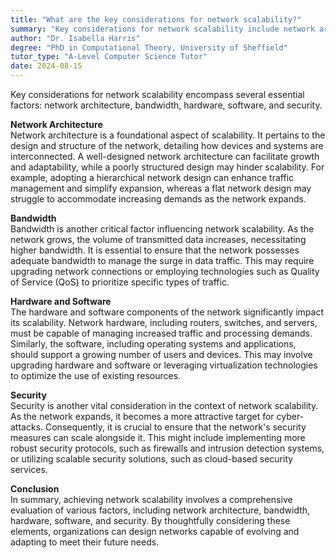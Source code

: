 ```yaml
---
title: "What are the key considerations for network scalability?"
summary: "Key considerations for network scalability include network architecture, bandwidth, hardware, software, and security."
author: "Dr. Isabella Harris"
degree: "PhD in Computational Theory, University of Sheffield"
tutor_type: "A-Level Computer Science Tutor"
date: 2024-08-15
---
```


Key considerations for network scalability encompass several essential factors: network architecture, bandwidth, hardware, software, and security.

**Network Architecture**  
Network architecture is a foundational aspect of scalability. It pertains to the design and structure of the network, detailing how devices and systems are interconnected. A well-designed network architecture can facilitate growth and adaptability, while a poorly structured design may hinder scalability. For example, adopting a hierarchical network design can enhance traffic management and simplify expansion, whereas a flat network design may struggle to accommodate increasing demands as the network expands.

**Bandwidth**  
Bandwidth is another critical factor influencing network scalability. As the network grows, the volume of transmitted data increases, necessitating higher bandwidth. It is essential to ensure that the network possesses adequate bandwidth to manage the surge in data traffic. This may require upgrading network connections or employing technologies such as Quality of Service (QoS) to prioritize specific types of traffic.

**Hardware and Software**  
The hardware and software components of the network significantly impact its scalability. Network hardware, including routers, switches, and servers, must be capable of managing increased traffic and processing demands. Similarly, the software, including operating systems and applications, should support a growing number of users and devices. This may involve upgrading hardware and software or leveraging virtualization technologies to optimize the use of existing resources.

**Security**  
Security is another vital consideration in the context of network scalability. As the network expands, it becomes a more attractive target for cyber-attacks. Consequently, it is crucial to ensure that the network's security measures can scale alongside it. This might include implementing more robust security protocols, such as firewalls and intrusion detection systems, or utilizing scalable security solutions, such as cloud-based security services.

**Conclusion**  
In summary, achieving network scalability involves a comprehensive evaluation of various factors, including network architecture, bandwidth, hardware, software, and security. By thoughtfully considering these elements, organizations can design networks capable of evolving and adapting to meet their future needs.
    